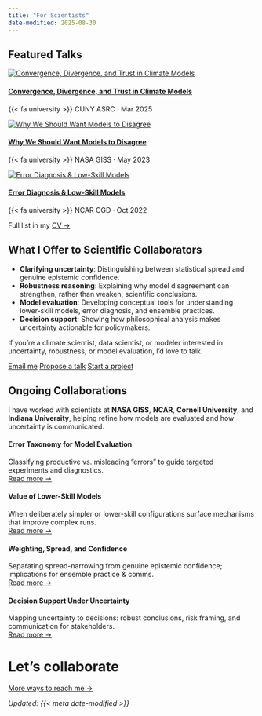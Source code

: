 ```yaml
---
title: "For Scientists"
date-modified: 2025-08-30
---
```


## Featured Talks

:::{.grid .gap-4}

::: {.g-col-12 .g-col-md-4 .section-card .text-reset}
[![Convergence, Divergence, and Trust in Climate Models](assets/talks/cuny-esi-thumb.jpg){.talk-thumb}](talks/cuny-esi-convergence-trust-2025.qmd)

#### [Convergence, Divergence, and Trust in Climate Models](talks/cuny-esi-convergence-trust-2025.qmd){.talk-title}
::: {.talk-meta}
{{< fa university >}} CUNY ASRC · Mar 2025
:::
:::

::: {.g-col-12 .g-col-md-4 .section-card .text-reset}
[![Why We Should Want Models to Disagree](assets/talks/nasa-giss-thumb.jpg){.talk-thumb}](talks/nasa-giss-disagreement-2023.qmd)

#### [Why We Should Want Models to Disagree](talks/nasa-giss-disagreement-2023.qmd){.talk-title}
::: {.talk-meta}
{{< fa university >}} NASA GISS · May 2023
:::
:::

::: {.g-col-12 .g-col-md-4 .section-card .text-reset}
[![Error Diagnosis & Low-Skill Models](assets/talks/ncar-cgd-thumb.jpg){.talk-thumb}](talks/ncar-cgd-error-taxonomy-2022.qmd)

#### [Error Diagnosis & Low-Skill Models](talks/ncar-cgd-error-taxonomy-2022.qmd){.talk-title}
::: {.talk-meta}
{{< fa university >}} NCAR CGD · Oct 2022
:::
:::

:::

<div class="mt-3 text-muted small text-end">
Full list in my [CV →](about.qmd)
</div>

## What I Offer to Scientific Collaborators

- **Clarifying uncertainty**: Distinguishing between statistical spread and genuine epistemic confidence.  
- **Robustness reasoning**: Explaining why model disagreement can strengthen, rather than weaken, scientific conclusions.  
- **Model evaluation**: Developing conceptual tools for understanding lower-skill models, error diagnosis, and ensemble practices.  
- **Decision support**: Showing how philosophical analysis makes uncertainty actionable for policymakers.  

::: {.callout .callout-note .mb-5 .mt-5}
If you’re a climate scientist, data scientist, or modeler interested in uncertainty, robustness, or model evaluation, I’d love to talk.

[Email me](mailto:ryan.oloughlin@qc.cuny.edu){.btn .btn-primary .me-2}
[Propose a talk](contact.qmd#speaking){.btn .btn-outline-primary .me-2}
[Start a project](contact.qmd#collaboration){.btn .btn-outline-secondary}
:::

## Ongoing Collaborations

I have worked with scientists at **NASA GISS**, **NCAR**, **Cornell University**, and **Indiana University**, helping refine how models are evaluated and how uncertainty is communicated. 

:::{.grid .gap-2}

::: {.g-col-12 .g-col-md-6}
::: {.section-card }
#### Error Taxonomy for Model Evaluation
Classifying productive vs. misleading “errors” to guide targeted experiments and diagnostics.  
[Read more →](projects/error-taxonomy.qmd)
:::
:::

::: {.g-col-12 .g-col-md-6}
::: {.section-card }
#### Value of Lower-Skill Models
When deliberately simpler or lower-skill configurations surface mechanisms that improve complex runs.  
[Read more →](projects/lower-skill-models.qmd)
:::
:::

::: {.g-col-12 .g-col-md-6}
::: {.section-card }
#### Weighting, Spread, and Confidence
Separating spread-narrowing from genuine epistemic confidence; implications for ensemble practice & comms.  
[Read more →](projects/weighting-and-uncertainty.qmd)
:::
:::

::: {.g-col-12 .g-col-md-6}
::: {.section-card }
#### Decision Support Under Uncertainty
Mapping uncertainty to decisions: robust conclusions, risk framing, and communication for stakeholders.  
[Read more →](projects/decision-support.qmd)
:::
:::

::: 

# Let’s collaborate

[More ways to reach me →](contact.qmd){.btn .btn-outline-primary}

*Updated: {{< meta date-modified >}}*